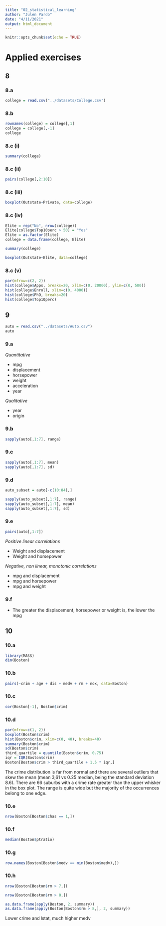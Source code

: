 ```yaml
---
title: "02_statistical_learning"
author: "Julen Pardo"
date: "4/11/2021"
output: html_document
---
```


```r
knitr::opts_chunk$set(echo = TRUE)
```

# Applied exercises

## 8

### 8.a

```r
college = read.csv("../datasets/College.csv")
```

### 8.b

```r
rownames(college) = college[,1]
college = college[,-1]
college

```

### 8.c (i)

```r
summary(college)
```
### 8.c (ii)
```r
pairs(college[,2:10])
```

### 8.c (iii)
```r
boxplot(Outstate~Private, data=college)
```

### 8.c (iv)
```r
Elite = rep("No", nrow(college))
Elite[college$Top10perc > 50] = "Yes"
Elite = as.factor(Elite)
college = data.frame(college, Elite)

summary(college)

boxplot(Outstate~Elite, data=college)
```

### 8.c (v)

```r
par(mfrow=c(2, 2))
hist(college$Apps, breaks=20, xlim=c(0, 20000), ylim=c(0, 500))
hist(college$Enroll, xlim=c(0, 4000))
hist(college$PhD, breaks=20)
hist(college$Top10perc)
```

## 9

```r
auto = read.csv("../datasets/Auto.csv")
auto
```
### 9.a

*Quantitative*

* mpg
* displacement
* horsepower
* weight
* acceleration
* year

*Qualitative*

* year
* origin

### 9.b

```r
sapply(auto[,1:7], range)
```

### 9.c

```r
sapply(auto[,1:7], mean)
sapply(auto[,1:7], sd)
```

### 9.d

```r
auto_subset = auto[-c(10:84),]

sapply(auto_subset[,1:7], range)
sapply(auto_subset[,1:7], mean)
sapply(auto_subset[,1:7], sd)
```

### 9.e

```r
pairs(auto[,1:7])
```

*Positive linear correlations*

* Weight and displacement
* Weight and horsepower

*Negative, non linear, monotonic correlations*

* mpg and displacement
* mpg and horsepower
* mpg and weight

### 9.f

* The greater the displacement, horsepower or weight is, the lower the mpg


## 10

### 10.a

```r
library(MASS)
dim(Boston)
```

### 10.b

```r
pairs(~crim + age + dis + medv + rm + nox, data=Boston)
```

### 10.c

```r
cor(Boston[-1], Boston$crim)
```

### 10.d

```r
par(mfrow=c(1, 2))
boxplot(Boston$crim)
hist(Boston$crim, xlim=c(0, 40), breaks=40)
summary(Boston$crim)
sd(Boston$crim)
third_quartile = quantile(Boston$crim, 0.75)
iqr = IQR(Boston$crim)
Boston[Boston$crim > third_quartile + 1.5 * iqr,]
```

The crime distribution is far from normal and there are several outliers that
skew the mean (mean 3,61 vs 0.25 median, being the standard deviation 8.6).
There are 66 suburbs with a crime rate greater than the upper whisker in the
box plot. The range is quite wide but the majority of the occurrences belong
to one edge.

### 10.e

```r
nrow(Boston[Boston$chas == 1,])
```
### 10.f

```r
median(Boston$ptratio)
```

### 10.g

```r
row.names(Boston[Boston$medv == min(Boston$medv),])
```

### 10.h

```r
nrow(Boston[Boston$rm > 7,])
```

```r
nrow(Boston[Boston$rm > 8,])
```

```r
as.data.frame(apply(Boston, 2, summary))
as.data.frame(apply(Boston[Boston$rm > 8,], 2, summary))
```

Lower crime and lstat, much higher medv